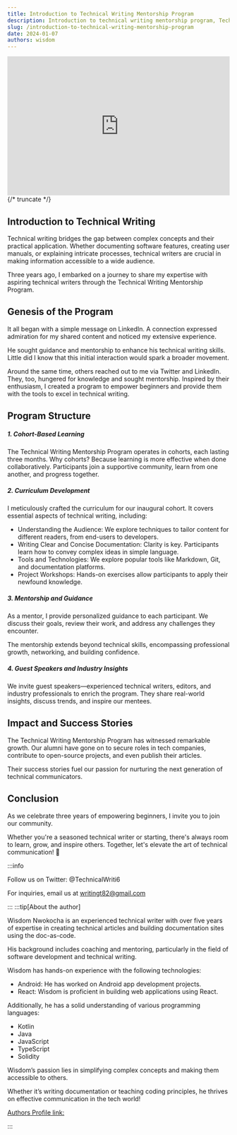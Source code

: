 ```yaml
---
title: Introduction to Technical Writing Mentorship Program
description: Introduction to technical writing mentorship program, Technical writing bridges the gap between complex concepts and their practical application. Whether documenting software features, creating user manuals, or explaining intricate processes, technical writers are crucial in making information accessible to a wide audience
slug: /introduction-to-technical-writing-mentorship-program
date: 2024-01-07
authors: wisdom
---
```


<iframe
  width="100%"
  height="315"
  src="https://www.youtube.com/embed/4AVQ7Sr3UZI?autoplay=1"
  title="Introduction to technical writing"
  frameborder="0"
  allow="accelerometer; clipboard-write; encrypted-media; gyroscope; picture-in-picture"
  allowfullscreen
></iframe>
{/* truncate */}

## Introduction to Technical Writing

Technical writing bridges the gap between complex concepts and their practical application.
Whether documenting software features, creating user manuals, or explaining intricate
processes, technical writers are crucial in making information accessible to a wide
audience.

Three years ago, I embarked on a journey to share my expertise with aspiring technical writers through the Technical Writing Mentorship Program.

## Genesis of the Program

It all began with a simple message on LinkedIn. A connection expressed admiration for my shared content and noticed my extensive experience.

He sought guidance and mentorship to enhance his technical writing skills. Little did I know that this initial interaction would spark a broader movement.

Around the same time, others reached out to me via Twitter and LinkedIn. They, too, hungered for knowledge and sought mentorship. Inspired by their enthusiasm, I created a program to empower beginners and provide them with the tools to excel in technical writing.

## Program Structure

##### 1. Cohort-Based Learning

The Technical Writing Mentorship Program operates in cohorts, each lasting three months. Why cohorts? Because learning is more effective when done collaboratively. Participants join a supportive community, learn from one another, and progress together.

##### 2. Curriculum Development

I meticulously crafted the curriculum for our inaugural cohort. It covers essential aspects of technical writing, including:

- Understanding the Audience: We explore techniques to tailor content for different readers, from end-users to developers.
- Writing Clear and Concise Documentation: Clarity is key. Participants learn how to convey complex ideas in simple language.
- Tools and Technologies: We explore popular tools like Markdown, Git, and documentation platforms.
- Project Workshops: Hands-on exercises allow participants to apply their newfound knowledge.

##### 3. Mentorship and Guidance

As a mentor, I provide personalized guidance to each participant. We discuss their goals, review their work, and address any challenges they encounter.

The mentorship extends beyond technical skills, encompassing professional growth, networking, and building confidence.

##### 4. Guest Speakers and Industry Insights

We invite guest speakers—experienced technical writers, editors, and industry professionals to enrich the program. They share real-world insights, discuss trends, and inspire our mentees.

## Impact and Success Stories

The Technical Writing Mentorship Program has witnessed remarkable growth. Our alumni have gone on to secure roles in tech companies, contribute to open-source projects, and even publish their articles.

Their success stories fuel our passion for nurturing the next generation of technical communicators.

## Conclusion

As we celebrate three years of empowering beginners, I invite you to join our community.

Whether you're a seasoned technical writer or starting, there's always room to learn, grow, and inspire others. Together, let's elevate the art of technical communication! 🚀

:::info

Follow us on Twitter: @TechnicalWriti6

For inquiries, email us at writingt82@gmail.com

:::
:::tip[About the author]

Wisdom Nwokocha is an experienced technical writer with over five years of expertise in creating technical articles and building documentation sites using the doc-as-code.

His background includes coaching and mentoring, particularly in the field of software development and technical writing.

Wisdom has hands-on experience with the following technologies:

- Android: He has worked on Android app development projects.
- React: Wisdom is proficient in building web applications using React.

Additionally, he has a solid understanding of various programming languages:

- Kotlin
- Java
- JavaScript
- TypeScript
- Solidity

Wisdom’s passion lies in simplifying complex concepts and making them accessible to others.

Whether it’s writing documentation or teaching coding principles, he thrives on effective communication in the tech world!

[Authors Profile link:](www.linkedin.com/in/joklinztech)

:::
